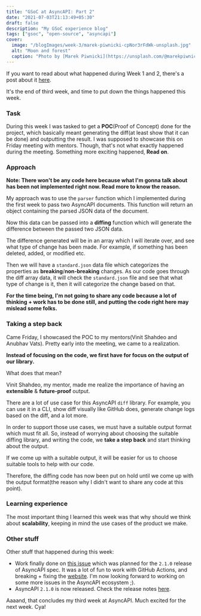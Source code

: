 ```yaml
---
title: "GSoC at AsyncAPI: Part 2"
date: "2021-07-03T21:13:49+05:30"
draft: false
description: "My GSoC experience blog"
tags: ["gsoc", "open-source", "asyncapi"]
cover:
  image: "/blogImages/week-3/marek-piwnicki-cpNor3rFdWk-unsplash.jpg"
  alt: "Moon and forest"
  caption: "Photo by [Marek Piwnicki](https://unsplash.com/@marekpiwnicki) on [Unsplash](https://unsplash.com/)"
---
```


If you want to read about what happened during Week 1 and 2, there's a post about it [here](https://aayushmau5.github.io/posts/week-1-2-at-asyncapi).

It's the end of third week, and time to put down the things happened this week.

### Task

During this week I was tasked to get a **POC**(Proof of Concept) done for the project, which basically meant generating the diff(at least show that it can be done) and outputting the result. I was supposed to showcase this on Friday meeting with mentors. Though, that's not what exactly happened during the meeting. Something more exciting happened, **Read on**.

### Approach

**Note: There won't be any code here because what I'm gonna talk about has been not implemented right now. Read more to know the reason.**

My approach was to use the `parser` function which I implemented during the first week to pass two AsyncAPI documents. This function will return an object containing the parsed JSON data of the document.

Now this data can be passed into a **diffing** function which will generate the difference between the passed two JSON data.

The difference generated will be in an array which I will iterate over, and see what type of change has been made. For example, if something has been deleted, added, or modified etc.

Then we will have a `standard.json` data file which categorizes the properties as **breaking**/**non-breaking** changes. As our code goes through the diff array data, it will check the `standard.json` file and see that what type of change is it, then it will categorize the change based on that.

**For the time being, I'm not going to share any code because a lot of thinking + work has to be done still, and putting the code right here may mislead some folks.**

### Taking a step back

Came Friday, I showcased the POC to my mentors(Vinit Shahdeo and Anubhav Vats). Pretty early into the meeting, we came to a realization.

**Instead of focusing on the code, we first have for focus on the output of our library.**

What does that mean?

Vinit Shahdeo, my mentor, made me realize the importance of having an **extensible** & **future-proof** output.

There are a lot of use case for this AsyncAPI `diff` library. For example, you can use it in a CLI, show diff visually like GitHub does, generate change logs based on the diff, and a lot more.

In order to support those use cases, we must have a suitable output format which must fit all. So, instead of worrying about choosing the suitable diffing library, and writing the code, we **take a step back** and start thinking about the output.

If we come up with a suitable output, it will be easier for us to choose suitable tools to help with our code.

Therefore, the diffing code has now been put on hold until we come up with the output format(the reason why I didn't want to share any code at this point).

### Learning experience

The most important thing I learned this week was that why should we think about **scalability**, keeping in mind the use cases of the product we make.

### Other stuff

Other stuff that happened during this week:

- Work finally done on [this issue](https://github.com/asyncapi/website/issues/86) which was planned for the `2.1.0` release of AsyncAPI spec. It was a lot of fun to work with GitHub Actions, and breaking + fixing the [website](https://www.asyncapi.com). I'm now looking forward to working on some more issues in the AsyncAPI ecosystem ;).
- AsyncAPI `2.1.0` is now released. Check the release notes [here](https://www.asyncapi.com/blog/release-notes-2.1.0).

Aaaand, that concludes my third week at AsyncAPI. Much excited for the next week. Cya!
